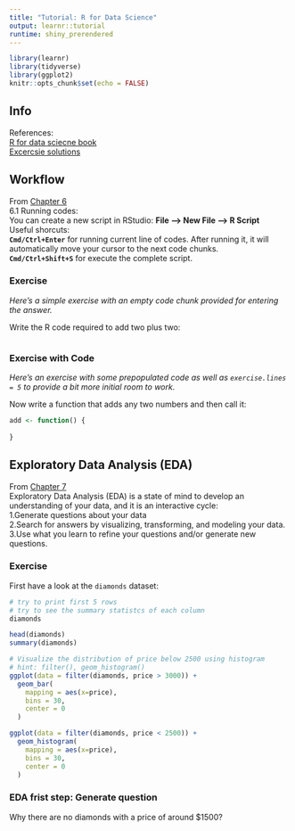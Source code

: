```yaml
---
title: "Tutorial: R for Data Science"
output: learnr::tutorial
runtime: shiny_prerendered
---
```


```r
library(learnr)
library(tidyverse)
library(ggplot2)
knitr::opts_chunk$set(echo = FALSE)
```

## Info

References:  
[R for data sciecne book](https://r4ds.had.co.nz)  
[Excercsie solutions](https://jrnold.github.io/r4ds-exercise-solutions/index.html)

## Workflow
From [Chapter 6](https://r4ds.had.co.nz/workflow-scripts.html)  
6.1 Running codes:  
You can create a new script in RStudio: **File --> New File --> R Script**  
Useful shorcuts:  
**`Cmd/Ctrl+Enter`** for running current line of codes. After running it, it will automatically move your cursor to the next code chunks.  
**`Cmd/Ctrl+Shift+S`** for execute the complete script.

### Exercise 

*Here's a simple exercise with an empty code chunk provided for entering the answer.*

Write the R code required to add two plus two:

```r

```

### Exercise with Code

*Here's an exercise with some prepopulated code as well as `exercise.lines = 5` to provide a bit more initial room to work.*

Now write a function that adds any two numbers and then call it:

```r
add <- function() {
  
}
```

## Exploratory Data Analysis (EDA)  
From [Chapter 7](https://r4ds.had.co.nz/exploratory-data-analysis.html)  
Exploratory Data Analysis (EDA) is a state of mind to develop an understanding of your data, and it is an interactive cycle:  
1.Generate questions about your data  
2.Search for answers by visualizing, transforming, and modeling your data.  
3.Use what you learn to refine your questions and/or generate new questions.  

### Exercise

First have a look at the `diamonds` dataset:

```r
# try to print first 5 rows
# try to see the summary statistcs of each column
diamonds
```

```r
head(diamonds)
summary(diamonds)
```

```r
# Visualize the distribution of price below 2500 using histogram
# hint: filter(), geom_histogram()
ggplot(data = filter(diamonds, price > 3000)) +
  geom_bar(
    mapping = aes(x=price),
    bins = 30, 
    center = 0
  )
```

```r
ggplot(data = filter(diamonds, price < 2500)) +
  geom_histogram(
    mapping = aes(x=price),
    bins = 30, 
    center = 0
  )
```

### EDA frist step: Generate question  
Why there are no diamonds with a price of around $1500?
